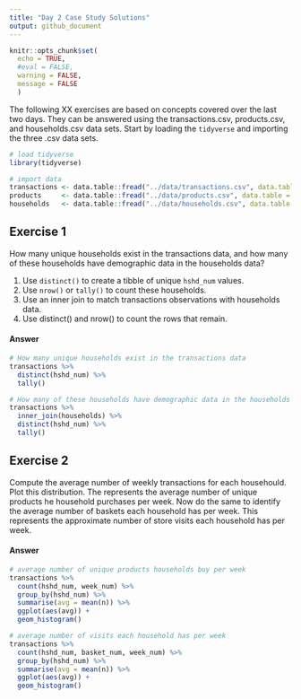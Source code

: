 ```yaml
---
title: "Day 2 Case Study Solutions"
output: github_document
---
```



```r
knitr::opts_chunk$set(
  echo = TRUE,
  #eval = FALSE,
  warning = FALSE,
  message = FALSE
  )
```

The following XX exercises are based on concepts covered over the last two days. They can be answered using the transactions.csv, products.csv, and households.csv data sets. Start by loading the `tidyverse` and importing the three .csv data sets.

```r
# load tidyverse
library(tidyverse)

# import data
transactions <- data.table::fread("../data/transactions.csv", data.table = FALSE) %>% as_tibble()
products     <- data.table::fread("../data/products.csv", data.table = FALSE) %>% as_tibble()
households   <- data.table::fread("../data/households.csv", data.table = FALSE) %>% as_tibble()
```


## Exercise 1

How many unique households exist in the transactions data, and how many of these households have demographic data in the households data?

1. Use `distinct()` to create a tibble of unique `hshd_num` values.
2. Use `nrow()` or `tally()` to count these households.
3. Use an inner join to match transactions observations with households data.
4. Use distinct() and nrow() to count the rows that remain.

#### Answer

```r
# How many unique households exist in the transactions data
transactions %>%
  distinct(hshd_num) %>%
  tally()

# How many of these households have demographic data in the households data
transactions %>%
  inner_join(households) %>%
  distinct(hshd_num) %>%
  tally()
```


## Exercise 2

Compute the average number of weekly transactions for each househould. Plot this distribution.  The represents the average number of unique products he household purchases per week.  Now do the same to identify the average number of baskets each household has per week.  This represents the approximate number of store visits each household has per week.

#### Answer

```r
# average number of unique products households buy per week
transactions %>%
  count(hshd_num, week_num) %>% 
  group_by(hshd_num) %>% 
  summarise(avg = mean(n)) %>% 
  ggplot(aes(avg)) + 
  geom_histogram()

# average number of visits each household has per week
transactions %>%
  count(hshd_num, basket_num, week_num) %>% 
  group_by(hshd_num) %>% 
  summarise(avg = mean(n)) %>% 
  ggplot(aes(avg)) + 
  geom_histogram()
```






